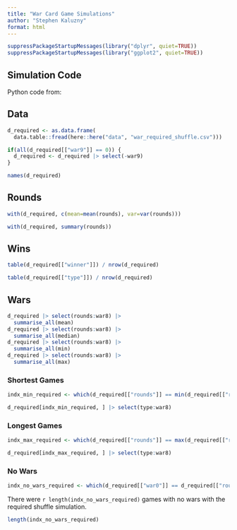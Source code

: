 ```yaml
---
title: "War Card Game Simulations"
author: "Stephen Kaluzny"
format: html
---
```


```r
suppressPackageStartupMessages(library("dplyr", quiet=TRUE))
suppressPackageStartupMessages(library("ggplot2", quiet=TRUE))
```
## Simulation Code

Python code from:

## Data

```r
d_required <- as.data.frame(
  data.table::fread(here::here("data", "war_required_shuffle.csv")))
```

```r
if(all(d_required[["war9"]] == 0)) {
  d_required <- d_required |> select(-war9)
}
```

```r
names(d_required)
```

## Rounds

```r
with(d_required, c(mean=mean(rounds), var=var(rounds)))
```

```r
with(d_required, summary(rounds))
```

## Wins

```r
table(d_required[["winner"]]) / nrow(d_required)
```

```r
table(d_required[["type"]]) / nrow(d_required)
```

## Wars

```r
d_required |> select(rounds:war8) |>
  summarise_all(mean)
d_required |> select(rounds:war8) |>
  summarise_all(median)
d_required |> select(rounds:war8) |>
  summarise_all(min)
d_required |> select(rounds:war8) |>
  summarise_all(max)
```

### Shortest Games

```r
indx_min_required <- which(d_required[["rounds"]] == min(d_required[["rounds"]]))
```

```r
d_required[indx_min_required, ] |> select(type:war8)
```
### Longest Games

```r
indx_max_required <- which(d_required[["rounds"]] == max(d_required[["rounds"]]))
```

```r
d_required[indx_max_required, ] |> select(type:war8)
```

### No Wars

```r
indx_no_wars_required <- which(d_required[["war0"]] == d_required[["rounds"]])
```

There were `r length(indx_no_wars_required)` games with no wars with the
required shuffle simulation.

```r
length(indx_no_wars_required)
```
